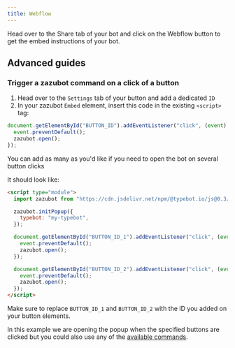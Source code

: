 ```yaml
---
title: Webflow
---
```


Head over to the Share tab of your bot and click on the Webflow button to get the embed instructions of your bot.

## Advanced guides

### Trigger a zazubot command on a click of a button

1. Head over to the `Settings` tab of your button and add a dedicated `ID`
2. In your zazubot `Embed` element, insert this code in the existing `<script>` tag:

```js
document.getElementById("BUTTON_ID").addEventListener("click", (event) => {
  event.preventDefault();
  zazubot.open();
});
```

You can add as many as you'd like if you need to open the bot on several button clicks

It should look like:

```html
<script type="module">
  import zazubot from "https://cdn.jsdelivr.net/npm/@typebot.io/js@0.3/dist/web.js";

  zazubot.initPopup({
    typebot: "my-typebot",
  });

  document.getElementById("BUTTON_ID_1").addEventListener("click", (event) => {
    event.preventDefault();
    zazubot.open();
  });

  document.getElementById("BUTTON_ID_2").addEventListener("click", (event) => {
    event.preventDefault();
    zazubot.open();
  });
</script>
```

Make sure to replace `BUTTON_ID_1` and `BUTTON_ID_2` with the ID you added on your button elements.

In this example we are opening the popup when the specified buttons are clicked but you could also use any of the [available commands](./html-javascript#commands).
